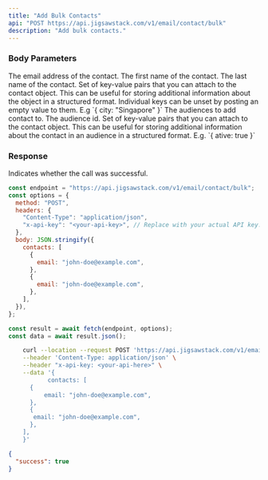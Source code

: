 ```yaml
---
title: "Add Bulk Contacts"
api: "POST https://api.jigsawstack.com/v1/email/contact/bulk"
description: "Add bulk contacts."
---
```


### Body Parameters

<ParamField body="contacts" type="array<object>" required>
<Expandable title="property" defaultOpen="true">
<ParamField body="email" type="string" required>
The email address of the contact.
</ParamField>
<ParamField body="first_name" type="string">
The first name of the contact.
</ParamField>
<ParamField body="last_name" type="string">The last name of the contact.</ParamField>

<ParamField body="metadata" type="object">
 Set of key-value pairs that you can attach to the contact object. This can be useful for storing additional information about the object in a structured format. Individual keys can be unset by posting an empty value to them. E.g `{ city: "Singapore" }`
</ParamField>

<ParamField body="audiences" type="array">
  The audiences to add contact to.
  <Expandable title="property" defaultOpen="true">
    <ParamField body="audience_id" type="string">
      The audience id.
    </ParamField>
    <ParamField body="audience_metadata" type="object">
      Set of key-value pairs that you can attach to the contact object. This can be useful for storing additional information about the contact in an audience in a structured format. E.g. `{ ative: true }`
    </ParamField>
  </Expandable>
</ParamField>

</Expandable>
</ParamField>

<Snippet file="header.mdx" />

### Response

<ResponseField name="success" type="boolean">
  Indicates whether the call was successful.
</ResponseField>

<RequestExample>

```javascript Node.js
const endpoint = "https://api.jigsawstack.com/v1/email/contact/bulk";
const options = {
  method: "POST",
  headers: {
    "Content-Type": "application/json",
    "x-api-key": "<your-api-key>", // Replace with your actual API key.
  },
  body: JSON.stringify({
    contacts: [
      {
        email: "john-doe@example.com",
      },
      {
        email: "john-doe@example.com",
      },
    ],
  }),
};

const result = await fetch(endpoint, options);
const data = await result.json();
```

```bash cURL
    curl --location --request POST 'https://api.jigsawstack.com/v1/email/contact/bulk' \
    --header 'Content-Type: application/json' \
    --header "x-api-key: <your-api-here>" \
    --data '{
           contacts: [
      {
          email: "john-doe@example.com",
      },
      {
       email: "john-doe@example.com",
      },
    ],
    }'
```

</RequestExample>

<ResponseExample>

```json Response
{
  "success": true
}
```

</ResponseExample>
